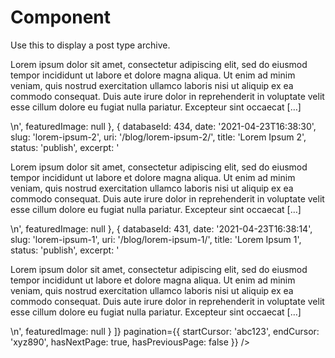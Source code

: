
<Meta title="Components/Organisms/Archive" component={Archive} />

# Component

Use this to display a post type archive.

<Canvas>
  <Story name="Component">
    <Archive
      post={{
        seo: {
          breadcrumbs: [],
          canonical: 'https://nextjswp.test/blog',
          title: 'Post Archive - Next.js WordPress Starter',
          metaDesc: '',
          metaRobotsNofollow: 'follow',
          metaRobotsNoindex: 'index',
          opengraphAuthor: '',
          opengraphModifiedTime: '2021-01-04T23:00:34+00:00',
          opengraphPublishedTime: '',
          opengraphImage: {},
          siteTitle: 'Next.js WordPress Starter',
          siteDescription:
            'Our starter for headless WordPress projects. View the Github repo and read the wiki to learn more.',
          social: {}
        }
      }}
      posts={[
        {
          databaseId: 437,
          date: '2021-04-23T16:40:39',
          slug: 'lorem-ipsum-3',
          uri: '/blog/lorem-ipsum-3/',
          title: 'Lorem Ipsum 3',
          status: 'publish',
          excerpt:
            '<p>Lorem ipsum dolor sit amet, consectetur adipiscing elit, sed do eiusmod tempor incididunt ut labore et dolore magna aliqua. Ut enim ad minim veniam, quis nostrud exercitation ullamco laboris nisi ut aliquip ex ea commodo consequat. Duis aute irure dolor in reprehenderit in voluptate velit esse cillum dolore eu fugiat nulla pariatur. Excepteur sint occaecat [&hellip;]</p>\n',
          featuredImage: null
        },
        {
          databaseId: 434,
          date: '2021-04-23T16:38:30',
          slug: 'lorem-ipsum-2',
          uri: '/blog/lorem-ipsum-2/',
          title: 'Lorem Ipsum 2',
          status: 'publish',
          excerpt:
            '<p>Lorem ipsum dolor sit amet, consectetur adipiscing elit, sed do eiusmod tempor incididunt ut labore et dolore magna aliqua. Ut enim ad minim veniam, quis nostrud exercitation ullamco laboris nisi ut aliquip ex ea commodo consequat. Duis aute irure dolor in reprehenderit in voluptate velit esse cillum dolore eu fugiat nulla pariatur. Excepteur sint occaecat [&hellip;]</p>\n',
          featuredImage: null
        },
        {
          databaseId: 431,
          date: '2021-04-23T16:38:14',
          slug: 'lorem-ipsum-1',
          uri: '/blog/lorem-ipsum-1/',
          title: 'Lorem Ipsum 1',
          status: 'publish',
          excerpt:
            '<p>Lorem ipsum dolor sit amet, consectetur adipiscing elit, sed do eiusmod tempor incididunt ut labore et dolore magna aliqua. Ut enim ad minim veniam, quis nostrud exercitation ullamco laboris nisi ut aliquip ex ea commodo consequat. Duis aute irure dolor in reprehenderit in voluptate velit esse cillum dolore eu fugiat nulla pariatur. Excepteur sint occaecat [&hellip;]</p>\n',
          featuredImage: null
        }
      ]}
      pagination={{
        startCursor: 'abc123',
        endCursor: 'xyz890',
        hasNextPage: true,
        hasPreviousPage: false
      }}
    />
  </Story>
</Canvas>
